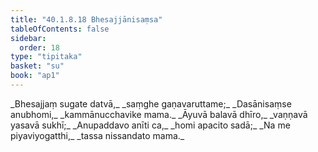 ```yaml
---
title: "40.1.8.18 Bhesajjānisaṃsa"
tableOfContents: false
sidebar:
  order: 18
type: "tipitaka"
basket: "su"
book: "ap1"
---
```



<DynamicBreadcrumb />

<Division number="140" book="ap1" bookNo="20" page="363">

<Paragraph number="4437" type="verses" book="ap1">
_Bhesajjaṃ sugate datvā,_  
_saṃghe gaṇavaruttame;_  
_Dasānisaṃse anubhomi,_  
_kammānucchavike mama._  

</Paragraph>

</Division>
<Division number="141" book="ap1" bookNo="20" page="363">

<Paragraph number="4438" type="verses" book="ap1">
_Āyuvā balavā dhīro,_  
_vaṇṇavā yasavā sukhī;_  
_Anupaddavo anīti ca,_  
_homi apacito sadā;_  
_Na me piyaviyogatthi,_  
_tassa nissandato mama._
</Paragraph>
</Division>